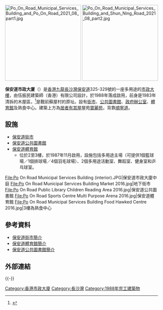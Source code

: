 [[File:Po_On_Road_Municipal_Services_Building_and_Po_On_Road_2021_08_part1.jpg|250px]]
[[File:Po_On_Road_Municipal_Services_Building_and_Shun_Ning_Road_2021_08_part2.jpg|250px]]

'''保安道市政大廈'''（{{lang-en|Po On Road Municipal Services Building}}）是[[香港|香港]][[九龍|九龍]][[長沙灣|長沙灣]][[保安道|保安道]]325-329號的一座多用途的[[市政大樓|市政大樓]]，由伍振民建築師（香港）有限公司設計，於1988年落成啟用，前身是1983年清拆的木屋區，<ref>{{Cite web|title=保安道木屋區清拆 興建新型街市商塲|url=https://mmis.hkpl.gov.hk/coverpage/-/coverpage/view?_coverpage_WAR_mmisportalportlet_hsf=%E4%BF%9D%E5%AE%89%E9%81%93%E6%9C%A8%E5%B1%8B&p_r_p_-1078056564_c=QF757YsWv58StS6UNkXpijfoB%2FSAsHdn&_coverpage_WAR_mmisportalportlet_o=1&_coverpage_WAR_mmisportalportlet_actual_q=%28%20%28%20allTermsMandatory%3A%28true%29%20OR+all_dc.title%3A%28%E4%BF%9D%E5%AE%89%E9%81%93%E6%9C%A8%E5%B1%8B%29%20OR+all_dc.creator%3A%28%E4%BF%9D%E5%AE%89%E9%81%93%E6%9C%A8%E5%B1%8B%29%20OR+all_dc.contributor%3A%28%E4%BF%9D%E5%AE%89%E9%81%93%E6%9C%A8%E5%B1%8B%29%20OR+all_dc.subject%3A%28%E4%BF%9D%E5%AE%89%E9%81%93%E6%9C%A8%E5%B1%8B%29%20OR+fulltext%3A%28%E4%BF%9D%E5%AE%89%E9%81%93%E6%9C%A8%E5%B1%8B%29%20OR+all_dc.description%3A%28%E4%BF%9D%E5%AE%89%E9%81%93%E6%9C%A8%E5%B1%8B%29%20%29%20%29&_coverpage_WAR_mmisportalportlet_sort_field=dc.publicationdate_bsort&_coverpage_WAR_mmisportalportlet_sort_order=desc|author=香港工商日報|date=1983-07-13|access-date=2022-03-30|archive-date=2022-03-30|archive-url=https://web.archive.org/web/20220330014647/https://mmis.hkpl.gov.hk/coverpage/-/coverpage/view?_coverpage_WAR_mmisportalportlet_hsf=%E4%BF%9D%E5%AE%89%E9%81%93%E6%9C%A8%E5%B1%8B&p_r_p_-1078056564_c=QF757YsWv58StS6UNkXpijfoB%2FSAsHdn&_coverpage_WAR_mmisportalportlet_o=1&_coverpage_WAR_mmisportalportlet_actual_q=%28%20%28%20allTermsMandatory%3A%28true%29%20OR+all_dc.title%3A%28%E4%BF%9D%E5%AE%89%E9%81%93%E6%9C%A8%E5%B1%8B%29%20OR+all_dc.creator%3A%28%E4%BF%9D%E5%AE%89%E9%81%93%E6%9C%A8%E5%B1%8B%29%20OR+all_dc.contributor%3A%28%E4%BF%9D%E5%AE%89%E9%81%93%E6%9C%A8%E5%B1%8B%29%20OR+all_dc.subject%3A%28%E4%BF%9D%E5%AE%89%E9%81%93%E6%9C%A8%E5%B1%8B%29%20OR+fulltext%3A%28%E4%BF%9D%E5%AE%89%E9%81%93%E6%9C%A8%E5%B1%8B%29%20OR+all_dc.description%3A%28%E4%BF%9D%E5%AE%89%E9%81%93%E6%9C%A8%E5%B1%8B%29%20%29%20%29&_coverpage_WAR_mmisportalportlet_sort_field=dc.publicationdate_bsort&_coverpage_WAR_mmisportalportlet_sort_order=desc}}</ref>是戰前蘇屋村的原址。設有[[街市|街市]]、[[公共圖書館|公共圖書館]]、[[政府|政府]][[辦公室|辦公室]]、[[體育館|體育館]]及熟食中心。建築上方為[[居者有其屋|居者有其屋]]屋苑[[寶麗苑|寶麗苑]]，背靠[[順寧道|順寧道]]。

== 設施 ==
*[[保安道街市|保安道街市]]
*[[保安道公共圖書館|保安道公共圖書館]]
*[[保安道體育館|保安道體育館]]
**位於2至3樓，於1987年11月啟用，設施包括多用途主場（可提供1個籃球場／1個排球場／4個羽毛球場）、2個多用途活動室、舞蹈室、健身室和乒乓球室。

<gallery>
File:Po On Road Municipal Services Building (interior).JPG|保安道市政大廈中庭
File:Po On Road Municipal Services Building Market 2016.jpg|地下街市
File:Po On Road Public Library Children Reading Area 2016.jpg|保安道公共圖書館
File:Po On Road Sports Centre Multi Purpose Arena 2016.jpg|保安道體育館
File:Po On Road Municipal Services Building Food Hawked Centre 2016.jpg|3樓為熟食中心
</gallery>

==參考資料==
*[https://www.fehd.gov.hk/tc_chi/map/market/market_pt.html?mapID=649&type=market 保安道街市簡介]{{Wayback|url=https://www.fehd.gov.hk/tc_chi/map/market/market_pt.html?mapID=649&type=market |date=20180705180101 }}
*[https://www.lcsd.gov.hk/tc/facilities/facilitieslist/facilities.php?fid=677 保安道體育館簡介]{{Wayback|url=https://www.lcsd.gov.hk/tc/facilities/facilitieslist/facilities.php?fid=677 |date=20180705180540 }}
*[https://www.hkpl.gov.hk/tc/locations/sham-shui-po/library/po-on-road.html 保安道公共圖書館簡介]{{Wayback|url=https://www.hkpl.gov.hk/tc/locations/sham-shui-po/library/po-on-road.html |date=20180705204047 }}

==外部連結==
{{commonscat-inline|Po On Road Municipal Services Building}}

{{-}}
{{香港市政大廈}}
{{香港室內體育場館}}

[[Category:香港市政大廈|Category:香港市政大廈]]
[[Category:長沙灣|Category:長沙灣]]
[[Category:1988年完工建築物|Category:1988年完工建築物]]